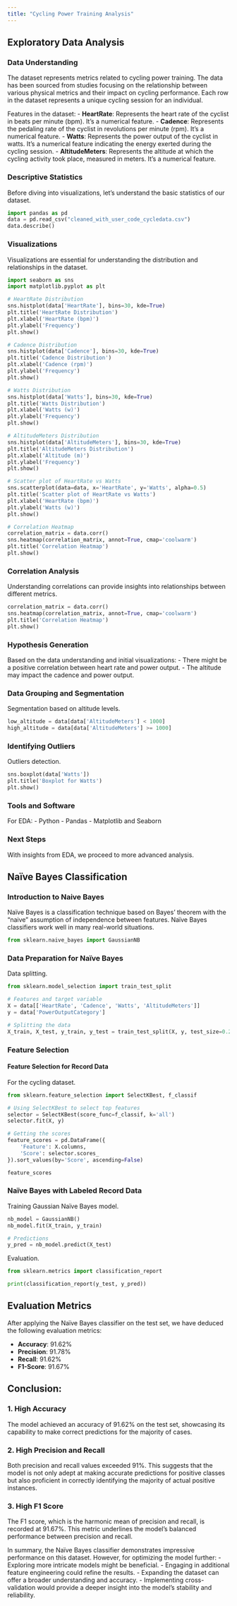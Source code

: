 ---
title: "Cycling Power Training Analysis"
---

## Exploratory Data Analysis

### Data Understanding

The dataset represents metrics related to cycling power training. The data has been sourced from studies focusing on the relationship between various physical metrics and their impact on cycling performance. Each row in the dataset represents a unique cycling session for an individual.

Features in the dataset:
- **HeartRate**: Represents the heart rate of the cyclist in beats per minute (bpm). It's a numerical feature.
- **Cadence**: Represents the pedaling rate of the cyclist in revolutions per minute (rpm). It's a numerical feature.
- **Watts**: Represents the power output of the cyclist in watts. It's a numerical feature indicating the energy exerted during the cycling session.
- **AltitudeMeters**: Represents the altitude at which the cycling activity took place, measured in meters. It's a numerical feature.

### Descriptive Statistics

Before diving into visualizations, let's understand the basic statistics of our dataset.


```{python}
import pandas as pd
data = pd.read_csv("cleaned_with_user_code_cycledata.csv")
data.describe()
```

### Visualizations

Visualizations are essential for understanding the distribution and relationships in the dataset.

```{python}
import seaborn as sns
import matplotlib.pyplot as plt

# HeartRate Distribution
sns.histplot(data['HeartRate'], bins=30, kde=True)
plt.title('HeartRate Distribution')
plt.xlabel('HeartRate (bpm)')
plt.ylabel('Frequency')
plt.show()

# Cadence Distribution
sns.histplot(data['Cadence'], bins=30, kde=True)
plt.title('Cadence Distribution')
plt.xlabel('Cadence (rpm)')
plt.ylabel('Frequency')
plt.show()

# Watts Distribution
sns.histplot(data['Watts'], bins=30, kde=True)
plt.title('Watts Distribution')
plt.xlabel('Watts (w)')
plt.ylabel('Frequency')
plt.show()

# AltitudeMeters Distribution
sns.histplot(data['AltitudeMeters'], bins=30, kde=True)
plt.title('AltitudeMeters Distribution')
plt.xlabel('Altitude (m)')
plt.ylabel('Frequency')
plt.show()

# Scatter plot of HeartRate vs Watts
sns.scatterplot(data=data, x='HeartRate', y='Watts', alpha=0.5)
plt.title('Scatter plot of HeartRate vs Watts')
plt.xlabel('HeartRate (bpm)')
plt.ylabel('Watts (w)')
plt.show()

# Correlation Heatmap
correlation_matrix = data.corr()
sns.heatmap(correlation_matrix, annot=True, cmap='coolwarm')
plt.title('Correlation Heatmap')
plt.show()
```

### Correlation Analysis

Understanding correlations can provide insights into relationships between different metrics.

```{python}
correlation_matrix = data.corr()
sns.heatmap(correlation_matrix, annot=True, cmap='coolwarm')
plt.title('Correlation Heatmap')
plt.show()
```

### Hypothesis Generation

Based on the data understanding and initial visualizations:
- There might be a positive correlation between heart rate and power output.
- The altitude may impact the cadence and power output.

### Data Grouping and Segmentation

Segmentation based on altitude levels.

```{python}
low_altitude = data[data['AltitudeMeters'] < 1000]
high_altitude = data[data['AltitudeMeters'] >= 1000]
```

### Identifying Outliers

Outliers detection.

```{python}
sns.boxplot(data['Watts'])
plt.title('Boxplot for Watts')
plt.show()
```

### Tools and Software

For EDA:
- Python
- Pandas
- Matplotlib and Seaborn

### Next Steps

With insights from EDA, we proceed to more advanced analysis.

## Naïve Bayes Classification

### Introduction to Naive Bayes

Naïve Bayes is a classification technique based on Bayes' theorem with the "naive" assumption of independence between features. Naïve Bayes classifiers work well in many real-world situations.

```{python}
from sklearn.naive_bayes import GaussianNB
```

### Data Preparation for Naïve Bayes

Data splitting.

```{python}
from sklearn.model_selection import train_test_split

# Features and target variable
X = data[['HeartRate', 'Cadence', 'Watts', 'AltitudeMeters']]
y = data['PowerOutputCategory']

# Splitting the data
X_train, X_test, y_train, y_test = train_test_split(X, y, test_size=0.2, random_state=42)

```

### Feature Selection

#### Feature Selection for Record Data

For the cycling dataset.

```{python}
from sklearn.feature_selection import SelectKBest, f_classif

# Using SelectKBest to select top features
selector = SelectKBest(score_func=f_classif, k='all')
selector.fit(X, y)

# Getting the scores
feature_scores = pd.DataFrame({
    'Feature': X.columns,
    'Score': selector.scores_
}).sort_values(by='Score', ascending=False)

feature_scores

```

### Naïve Bayes with Labeled Record Data

Training Gaussian Naïve Bayes model.

```{python}
nb_model = GaussianNB()
nb_model.fit(X_train, y_train)

# Predictions
y_pred = nb_model.predict(X_test)

```

Evaluation.

```{python}
from sklearn.metrics import classification_report

print(classification_report(y_test, y_pred))
```

## Evaluation Metrics

After applying the Naïve Bayes classifier on the test set, we have deduced the following evaluation metrics:

- **Accuracy**: 91.62%
- **Precision**: 91.78%
- **Recall**: 91.62%
- **F1-Score**: 91.67%

## Conclusion:

### 1. High Accuracy
The model achieved an accuracy of 91.62% on the test set, showcasing its capability to make correct predictions for the majority of cases.

### 2. High Precision and Recall
Both precision and recall values exceeded 91%. This suggests that the model is not only adept at making accurate predictions for positive classes but also proficient in correctly identifying the majority of actual positive instances.

### 3. High F1 Score
The F1 score, which is the harmonic mean of precision and recall, is recorded at 91.67%. This metric underlines the model's balanced performance between precision and recall.

In summary, the Naïve Bayes classifier demonstrates impressive performance on this dataset. However, for optimizing the model further:
- Exploring more intricate models might be beneficial.
- Engaging in additional feature engineering could refine the results.
- Expanding the dataset can offer a broader understanding and accuracy.
- Implementing cross-validation would provide a deeper insight into the model's stability and reliability.



